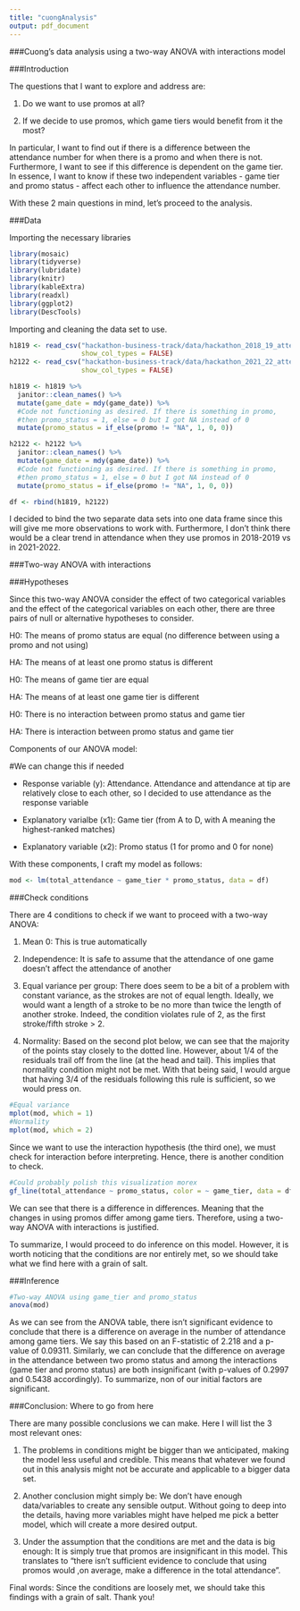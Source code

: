 ```yaml
---
title: "cuongAnalysis"
output: pdf_document
---
```


###Cuong's data analysis using a two-way ANOVA with interactions model

###Introduction

The questions that I want to explore and address are:

1. Do we want to use promos at all?

2. If we decide to use promos, which game tiers would benefit from it the most?

In particular, I want to find out if there is a difference between the attendance number for when there is a promo and when there is not. Furthermore, I want to see if this difference is dependent on the game tier. In essence, I want to know if these two independent variables - game tier and promo status - affect each other to influence the attendance number. 

With these 2 main questions in mind, let's proceed to the analysis.


###Data

Importing the necessary libraries

```r
library(mosaic)
library(tidyverse)
library(lubridate)
library(knitr)
library(kableExtra)
library(readxl)
library(ggplot2)
library(DescTools)
```

Importing and cleaning the data set to use.

```r
h1819 <- read_csv("hackathon-business-track/data/hackathon_2018_19_attendance.csv",
                  show_col_types = FALSE)
h2122 <- read_csv("hackathon-business-track/data/hackathon_2021_22_attendance.csv",
                  show_col_types = FALSE)
```

```r
h1819 <- h1819 %>%
  janitor::clean_names() %>%
  mutate(game_date = mdy(game_date)) %>%
  #Code not functioning as desired. If there is something in promo,
  #then promo_status = 1, else = 0 but I got NA instead of 0
  mutate(promo_status = if_else(promo != "NA", 1, 0, 0))

h2122 <- h2122 %>%
  janitor::clean_names() %>%
  mutate(game_date = mdy(game_date)) %>%
  #Code not functioning as desired. If there is something in promo,
  #then promo_status = 1, else = 0 but I got NA instead of 0
  mutate(promo_status = if_else(promo != "NA", 1, 0, 0))

df <- rbind(h1819, h2122)
```

I decided to bind the two separate data sets into one data frame since this will give me more observations to work with. Furthermore, I don't think there would be a clear trend in attendance when they use promos in 2018-2019 vs in 2021-2022.


###Two-way ANOVA with interactions

###Hypotheses

Since this two-way ANOVA consider the effect of two categorical variables and the effect of the categorical variables on each other, there are three pairs of null or alternative hypotheses to consider.

H0: The means of promo status are equal (no difference between using a promo and not using)

HA: The means of at least one promo status is different


H0: The means of game tier are equal

HA: The means of at least one game tier is different


H0: There is no interaction between promo status and game tier

HA: There is interaction between promo status and game tier


Components of our ANOVA model:

#We can change this if needed

- Response variable (y): Attendance. Attendance and attendance at tip are relatively close to each other, so I decided to use attendance as the response variable

- Explanatory varialbe (x1): Game tier (from A to D, with A meaning the highest-ranked matches)

- Explanatory variable (x2): Promo status (1 for promo and 0 for none)

With these components, I craft my model as follows:

```r
mod <- lm(total_attendance ~ game_tier * promo_status, data = df)
```


###Check conditions

There are 4 conditions to check if we want to proceed with a two-way ANOVA:

1. Mean 0: This is true automatically

2. Independence: It is safe to assume that the attendance of one game doesn't affect the attendance of another

3. Equal variance per group: There does seem to be a bit of a problem with constant variance, as the strokes are not of equal length. Ideally, we would want a length of a stroke to be no more than twice the length of another stroke. Indeed, the condition violates rule of 2, as the first stroke/fifth stroke > 2.

4. Normality: Based on the second plot below, we can see that the majority of the points stay closely to the dotted line. However, about 1/4 of the residuals trail off from the line (at the head and tail). This implies that normality condition might not be met. With that being said, I would argue that having 3/4 of the residuals following this rule is sufficient, so we would press on. 


```r
#Equal variance
mplot(mod, which = 1)
#Normality
mplot(mod, which = 2)
```


Since we want to use the interaction hypothesis (the third one), we must check for interaction before interpreting. Hence, there is another condition to check.

```r
#Could probably polish this visualization morex
gf_line(total_attendance ~ promo_status, color = ~ game_tier, data = df, group = ~ game_tier, stat = "summary", fun.y = "mean")


```

We can see that there is a difference in differences. Meaning that the changes in using promos differ among game tiers. Therefore, using a two-way ANOVA with interactions is justified.

To summarize, I would proceed to do inference on this model. However, it is worth noticing that the conditions are nor entirely met, so we should take what we find here with a grain of salt.

###Inference

```r
#Two-way ANOVA using game_tier and promo_status
anova(mod)
```

As we can see from the ANOVA table, there isn't significant evidence to conclude that there is a difference on average in the number of attendance among game tiers. We say this based on an F-statistic of 2.218 and a p-value of 0.09311. Similarly, we can conclude that the difference on average in the attendance between two promo status and among the interactions (game tier and promo status) are both insignificant (with p-values of 0.2997 and 0.5438 accordingly). To summarize, non of our initial factors are significant.


###Conclusion: Where to go from here

There are many possible conclusions we can make. Here I will list the 3 most relevant ones:

1. The problems in conditions might be bigger than we anticipated, making the model less useful and credible. This means that whatever we found out in this analysis might not be accurate and applicable to a bigger data set.

2. Another conclusion might simply be: We don't have enough data/variables to create any sensible output. Without going to deep into the details, having more variables might have helped me pick a better model, which will create a more desired output.

3. Under the assumption that the conditions are met and the data is big enough: It is simply true that promos are insignificant in this model. This translates to "there isn't sufficient evidence to conclude that using promos would ,on average, make a difference in the total attendance".


Final words: Since the conditions are loosely met, we should take this findings with a grain of salt. Thank you!